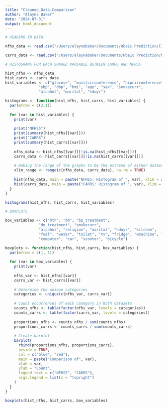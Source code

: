```yaml
---
title: "Cleaned_Data_Comparison"
author: "Alayna Baker"
date: "2024-07-31"
output: html_document
---
```



```r
# READING IN DATA 

nfhs_data <- read.csv("/Users/alaynabaker/Documents/Hba1c Prediction/FINAL/Data/Shared Columns/sharedNFHS5.csv")

carrs_data <- read.csv("/Users/alaynabaker/Documents/Hba1c Prediction/FINAL/Data/Shared Columns/sharedCarrs.csv")
```

```r
# HISTOGRAMS FOR EACH SHARED VARIABLE BETWEEN CARRS AND NFHS5

hist_nfhs <- nfhs_data
hist_carrs <- carrs_data
hist_variables <- c("glucose", "waistcircumference", "hipcircumference", "weight", "height",
               "sbp", "dbp", "bmi", "age", "sex", "smokecurr",
               "alcohol", "marital", "eduyr")

histograms <- function(hist_nfhs, hist_carrs, hist_variables) {
  par(mfrow = c(2,1))
  
  for (var in hist_variables) {
    print(var)
    
    print("NFHS5")
    print(summary(hist_nfhs[[var]]))
    print("CARRS")
    print(summary(hist_carrs[[var]]))
    
    nfhs_data <- hist_nfhs[[var]][!is.na(hist_nfhs[[var]])]
    carrs_data <- hist_carrs[[var]][!is.na(hist_carrs[[var]])]
    
    # making the range of the graphs to be the extreme of either dataset
    xlim_range <- range(c(nfhs_data, carrs_data), na.rm = TRUE)
    
    hist(nfhs_data, main = paste("NFHS5: Histogram of ", var), xlim = xlim_range, xlab = var)
    hist(carrs_data, main = paste("CARRS: Histogram of ", var), xlim = xlim_range, xlab = var)
  }
}

histograms(hist_nfhs, hist_carrs, hist_variables)

```

```r
# BOXPLOTS 

box_variables <- c("htn", "dm", "bp_treatment",
               "dm_treatment", "smokecurr",
               "alcohol", "religion", "marital", "eduyr", "kitchen",
               "fuel", "water", "toilet", "tv", "fridge", "wmachine", "mobile",
               "computer", "car", "scooter", "bicycle")

boxplots <- function(hist_nfhs, hist_carrs, box_variables) {
  par(mfrow = c(1, 1))
  
  for (var in box_variables) {
    print(var)
    
    nfhs_var <- hist_nfhs[[var]]
    carrs_var <- hist_carrs[[var]]
    
    # Determine the unique categories
    categories <- unique(c(nfhs_var, carrs_var))
    
    # Count occurrences of each category in both datasets
    counts_nfhs <- table(factor(nfhs_var, levels = categories))
    counts_carrs <- table(factor(carrs_var, levels = categories))
    
    proportions_nfhs <- counts_nfhs / sum(counts_nfhs)
    proportions_carrs <- counts_carrs / sum(counts_carrs)
    
    # Create barplot
    barplot(
      rbind(proportions_nfhs, proportions_carrs),
      beside = TRUE,
      col = c("blue", "red"),
      main = paste("Comparison of", var),
      xlab = var,
      ylab = "Count",
      legend.text = c("NFHS5", "CARRS"),
      args.legend = list(x = "topright")
    )
  }
}

boxplots(hist_nfhs, hist_carrs, box_variables)
```


